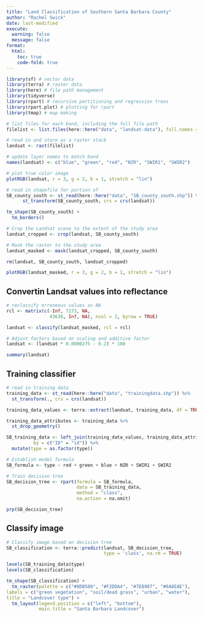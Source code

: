 ```yaml
---
title: "Land Classification of Southern Santa Barbara County"
author: "Rachel Swick"
date: last-modified
execute:
  warning: false
  message: false
format:
  html:
    toc: true
    code-fold: true
---
```


```r
library(sf) # vector data
library(terra) # raster data
library(here) # file path management
library(tidyverse)
library(rpart) # recursive partitioning and regression trees
library(rpart.plot) # plotting for rpart
library(tmap) # map making
```

```r
# list files for each band, including the full file path
filelist <- list.files(here::here("data", "landsat-data"), full.names = TRUE)

# read in and store as a raster stack
landsat <- rast(filelist)

# update layer names to match band
names(landsat) <- c("blue", "green", "red", "NIR", "SWIR1", "SWIR2")

# plot true color image
plotRGB(landsat, r = 3, g = 2, b = 1, stretch = "lin")
```

```r
# read in shapefile for portion of 
SB_county_south <- st_read(here::here("data", "SB_county_south.shp")) %>%
      st_transform(SB_county_south, crs = crs(landsat))

tm_shape(SB_county_south) +
  tm_borders()
```

```r
# Crop the Landsat scene to the extent of the study area
landsat_cropped <- crop(landsat, SB_county_south)

# Mask the raster to the study area
landsat_masked <- mask(landsat_cropped, SB_county_south)

rm(landsat, SB_county_south, landsat_cropped)

plotRGB(landsat_masked, r = 3, g = 2, b = 1, stretch = "lin")
```

## Convertin Landsat values into reflectance

```r
# reclassify erroneous values as NA
rcl <- matrix(c(-Inf, 7273, NA,
                43636, Inf, NA), ncol = 3, byrow = TRUE)

landsat <- classify(landsat_masked, rcl = rcl)

# Adjust factors based on scaling and additive factor
landsat <- (landsat * 0.0000275 - 0.2) * 100

summary(landsat)
```

## Training classifier

```r
# read in training data
training_data <- st_read(here::here("data", "trainingdata.shp")) %>% 
  st_transform(., crs = crs(landsat))
```

```r
training_data_values <- terra::extract(landsat, training_data, df = TRUE)

training_data_attributes <- training_data %>% 
  st_drop_geometry()

SB_training_data <- left_join(training_data_values, training_data_attributes,
          by = c("ID" = "id")) %>% 
  mutate(type = as.factor(type))
```

```r
# Establish model formula 
SB_formula <- type ~ red + green + blue + NIR + SWIR1 + SWIR2

# Train decision tree
SB_decision_tree <- rpart(formula = SB_formula,
                          data = SB_training_data,
                          method = "class",
                          na.action = na.omit)

prp(SB_decision_tree)
```

## Classify image

```r
# Classify image based on decision tree
SB_classification <- terra::predict(landsat, SB_decision_tree,
                                    type = 'class', na.rm = TRUE)

levels(SB_training_data$type)
levels(SB_classification)
```

```r
tm_shape(SB_classification) +
  tm_raster(palette = c("#8DB580", "#F2DDA4", "#7E8987", "#6A8EAE"),
labels = c("green vegetation", "soil/dead grass", "urban", "water"),
title = "Landcover type") +
  tm_layout(legend.position = c("left", "bottom"),
            main.title = "Santa Barbara Landcover")
```
